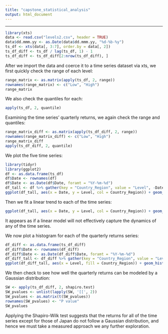 ---
title: "capstone_statistical_analysis"
output: html_document
---

***

```{r, echo = FALSE, message = FALSE}
library(xts)
data <- read.csv("levels2.csv", header = TRUE)
data$dd.mmm.yy <- as.Date(data$dd.mmm.yy, "%d-%b-%y")
ts_df <- xts(data[, 3:7], order.by = data[, 2])
ts_df_diff <- ts_df / lag(ts_df, 1) - 1
ts_df_diff <- ts_df_diff[2:nrow(ts_df_diff), ]
```

After we import the data and coerce it to a time series dataset via xts, we first quickly check the range of each level:

```{r, echo = FALSE}
range_matrix <- as.matrix(apply(ts_df, 2, range))
rownames(range_matrix) <- c("Low", "High")
range_matrix
```

We also check the quantiles for each:

```{r, echo = FALSE}
apply(ts_df, 2, quantile)
```

Examining the time series' quarterly returns, we again check the range and quantiles:

```{r, echo = FALSE}
range_matrix_diff <- as.matrix(apply(ts_df_diff, 2, range))
rownames(range_matrix_diff) <- c("Low", "High")
range_matrix_diff
apply(ts_df_diff, 2, quantile)
```

We plot the five time series:

```{r, echo = FALSE, message = FALSE}
library(tidyr)
library(ggplot2)
df <- as.data.frame(ts_df)
df$Date <- rownames(df)
df$Date <- as.Date(df$Date, foramt = "%Y-%m-%d")
df_tall <- df %>% gather(key = "Country_Region", value = "Level", -Date)
ggplot(df_tall, aes(x = Date, y = Level, col = Country_Region)) + geom_point() + facet_wrap(. ~ Country_Region, ncol = 5) + scale_x_date(date_labels = "%Y", date_breaks = "6 years")
```

Then we fit a linear trend to each of the time series:

```{r, echo = FALSE}
ggplot(df_tall, aes(x = Date, y = Level, col = Country_Region)) + geom_point() + geom_smooth(method = "lm", se = TRUE, col = "black") + facet_wrap(. ~ Country_Region, ncol = 5) + scale_x_date(date_labels = "%Y", date_breaks = "6 years")
```

It appears as if a linear model will not effectively capture the dynamics of any of the time series.

We now plot a histogram for each of the quarterly returns series:

```{r, echo = FALSE, message = FALSE}
df_diff <- as.data.frame(ts_df_diff)
df_diff$Date <- rownames(df_diff)
df_diff$Date <- as.Date(df_diff$Date, foramt = "%Y-%m-%d")
df_diff_tall <- df_diff %>% gather(key = "Country_Region", value = "Level", -Date)
ggplot(df_diff_tall, aes(x = Level, fill = Country_Region)) + geom_histogram() + facet_wrap(. ~ Country_Region, ncol = 5)
```

We then check to see how well the quarterly returns can be modeled by a Gaussian distribution:

```{r, echo = FALSE}
SW <- apply(ts_df_diff, 2, shapiro.test)
SW_pvalues <- unlist(lapply(SW, '[[', 2))
SW_pvalues <- as.matrix(t(SW_pvalues))
rownames(SW_pvalues) <- "P value"
SW_pvalues
```

Applying the Shapiro-Wilk test suggests that the returns for all of the time series except for those of Japan do not follow a Gaussian distribution, and hence we must take a measured approach we any further exploration.
